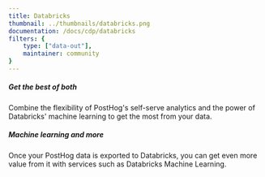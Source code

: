 ```yaml
---
title: Databricks
thumbnail: ../thumbnails/databricks.png
documentation: /docs/cdp/databricks
filters: {
    type: ["data-out"],
    maintainer: community
}
---
```


<Section
    divider={false}
    title="Send data from PostHog to Databricks to create a fully open-source product analytics and data lakehouse combo."
    size="full"
    cols={2}
>
    <div>
        <h5>Get the best of both</h5>
        <p>Combine the flexibility of PostHog's self-serve analytics and the power of Databricks' machine learning to get the most from your data.</p>
    </div>
    <div>
        <h5>Machine learning and more</h5>
        <p>Once your PostHog data is exported to Databricks, you can get even more value from it with services such as Databricks Machine Learning.</p>
    </div>
</Section>

<TutorialsSlider topic="databricks" />

<Documentation />
